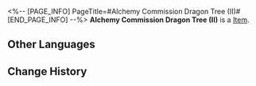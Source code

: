 <%-- [PAGE_INFO]
PageTitle=#Alchemy Commission Dragon Tree (II)#
[END_PAGE_INFO] --%>
{{Item Infobox
|id          = 252425
|image       = Item Alchemy Commission Dragon Tree (II).png{{subst:void|<!--$UPLOAD:<<SpriteOutput/Quest/PlanetFes/SwapCardPic/SwapCardPiece/3012_2.png>-<Item Alchemy Commission Dragon Tree (II).png>-<Item Icons>>-->}}
|type        = 
|invCategory = 
|rarity      = 5
|effect      = 
|description = Complete a Memory Card set to gain buffs.
}}
{{Description|The trailblazing memories deep in your mind will provide inspiration to the game once you recall it in full.}}
'''Alchemy Commission Dragon Tree (II)''' is a [[Item]].

==Other Languages==
{{Other Languages
|en   = Alchemy Commission Dragon Tree (II)
|zhs  = 丹鼎司龙树-Ⅱ
|zht  = 丹鼎司龍樹-Ⅱ
|ja   = 丹鼎司龍樹-II
|ko   = 단정사 용 나무-Ⅱ
|es   = Árbol del dragón de la Comisión de Alquimia&nbsp;II
|fr   = Dragonnier de la Commission d'alchimie (II)
|ru   = Драконовое дерево Комиссии по алхимии II
|th   = ต้นมังกรแห่ง Alchemy Commission II
|vi   = Long Thụ Sở Đan Đỉnh-II
|de   = Drachenbaum der Alchemiekommission (II)
|id   = Dragon Tree di Alchemy Commission II
|pt   = Árvore Dragão da Comissão de Alquimia (II)
}}

==Change History==
{{Change History|3.2}}